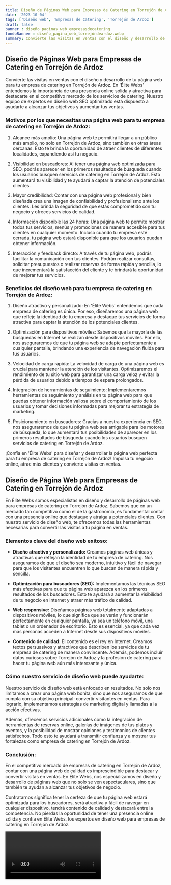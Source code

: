 ```yaml
---
title: Diseño de Páginas Web para Empresas de Catering en Torrejón de Ardoz
date: '2023-10-04'
tags: ['Diseño web', 'Empresas de Catering', 'Torrejón de Ardoz']
draft: false
banner : diseño_paginas_web_empresasdecatering
fondoBanner : diseño_pagina_web_torrejóndeardoz.webp
summary: Convierte las visitas en ventas con el diseño y desarrollo de tu página web para tu empresa de catering en Torrejón de Ardoz. En 'Élite Webs' entendemos la importancia de una presencia online sólida y atractiva para destacarte en el competitivo mercado de los servicios de catering. Nuestro equipo de expertos en diseño web SEO optimizado está dispuesto a ayudarte a alcanzar tus objetivos y aumentar tus ventas.
---
```


## Diseño de Páginas Web para Empresas de Catering en Torrejón de Ardoz

Convierte las visitas en ventas con el diseño y desarrollo de tu página web para tu empresa de catering en Torrejón de Ardoz. En 'Élite Webs' entendemos la importancia de una presencia online sólida y atractiva para destacarte en el competitivo mercado de los servicios de catering. Nuestro equipo de expertos en diseño web SEO optimizado está dispuesto a ayudarte a alcanzar tus objetivos y aumentar tus ventas.

### Motivos por los que necesitas una página web para tu empresa de catering en Torrejón de Ardoz:

1. Alcance más amplio: Una página web te permitirá llegar a un público más amplio, no solo en Torrejón de Ardoz, sino también en otras áreas cercanas. Esto te brinda la oportunidad de atraer clientes de diferentes localidades, expandiendo así tu negocio.

2. Visibilidad en buscadores: Al tener una página web optimizada para SEO, podrás aparecer en los primeros resultados de búsqueda cuando los usuarios busquen servicios de catering en Torrejón de Ardoz. Esto aumentará tu visibilidad y te ayudará a captar la atención de potenciales clientes.

3. Mayor credibilidad: Contar con una página web profesional y bien diseñada crea una imagen de confiabilidad y profesionalismo ante los clientes. Les brinda la seguridad de que estás comprometido con tu negocio y ofreces servicios de calidad.

4. Información disponible las 24 horas: Una página web te permite mostrar todos tus servicios, menús y promociones de manera accesible para tus clientes en cualquier momento. Incluso cuando tu empresa esté cerrada, tu página web estará disponible para que los usuarios puedan obtener información.

5. Interacción y feedback directo: A través de tu página web, podrás facilitar la comunicación con tus clientes. Podrán realizar consultas, solicitar presupuestos o realizar reservas de forma rápida y sencilla, lo que incrementará la satisfacción del cliente y te brindará la oportunidad de mejorar tus servicios.

### Beneficios del diseño web para tu empresa de catering en Torrejón de Ardoz:

1. Diseño atractivo y personalizado: En 'Élite Webs' entendemos que cada empresa de catering es única. Por eso, diseñaremos una página web que refleje la identidad de tu empresa y destaque tus servicios de forma atractiva para captar la atención de los potenciales clientes.

2. Optimización para dispositivos móviles: Sabemos que la mayoría de las búsquedas en Internet se realizan desde dispositivos móviles. Por ello, nos aseguraremos de que tu página web se adapte perfectamente a cualquier pantalla, brindando una experiencia de navegación fluida para tus usuarios.

3. Velocidad de carga rápida: La velocidad de carga de una página web es crucial para mantener la atención de los visitantes. Optimizaremos el rendimiento de tu sitio web para garantizar una carga veloz y evitar la pérdida de usuarios debido a tiempos de espera prolongados.

4. Integración de herramientas de seguimiento: Implementaremos herramientas de seguimiento y análisis en tu página web para que puedas obtener información valiosa sobre el comportamiento de los usuarios y tomar decisiones informadas para mejorar tu estrategia de marketing.

5. Posicionamiento en buscadores: Gracias a nuestra experiencia en SEO, nos aseguraremos de que tu página web sea amigable para los motores de búsqueda, lo que aumentará tus posibilidades de aparecer en los primeros resultados de búsqueda cuando los usuarios busquen servicios de catering en Torrejón de Ardoz.

¡Confía en 'Élite Webs' para diseñar y desarrollar la página web perfecta para tu empresa de catering en Torrejón de Ardoz! Impulsa tu negocio online, atrae más clientes y convierte visitas en ventas.

<GifSeo />

<Cta />

## Diseño de Página Web para Empresas de Catering en Torrejón de Ardoz

En Élite Webs somos especialistas en diseño y desarrollo de páginas web para empresas de catering en Torrejón de Ardoz. Sabemos que en un mercado tan competitivo como el de la gastronomía, es fundamental contar con una presencia online que destaque y atraiga a potenciales clientes. Con nuestro servicio de diseño web, te ofrecemos todas las herramientas necesarias para convertir las visitas a tu página en ventas.

### Elementos clave del diseño web exitoso:

- **Diseño atractivo y personalizado:** Creamos páginas web únicas y atractivas que reflejan la identidad de tu empresa de catering. Nos aseguramos de que el diseño sea moderno, intuitivo y fácil de navegar para que los visitantes encuentren lo que buscan de manera rápida y sencilla.

- **Optimización para buscadores (SEO):** Implementamos las técnicas SEO más efectivas para que tu página web aparezca en los primeros resultados de los buscadores. Esto te ayudará a aumentar la visibilidad de tu negocio en Internet y atraer más tráfico de calidad.

- **Web responsive:** Diseñamos páginas web totalmente adaptadas a dispositivos móviles, lo que significa que se verán y funcionarán perfectamente en cualquier pantalla, ya sea un teléfono móvil, una tablet o un ordenador de escritorio. Esto es esencial, ya que cada vez más personas acceden a Internet desde sus dispositivos móviles.

- **Contenido de calidad:** El contenido es el rey en Internet. Creamos textos persuasivos y atractivos que describen los servicios de tu empresa de catering de manera convincente. Además, podemos incluir datos curiosos sobre Torrejón de Ardoz y la profesión de catering para hacer tu página web aún más interesante y única.

### Cómo nuestro servicio de diseño web puede ayudarte:

Nuestro servicio de diseño web está enfocado en resultados. No solo nos limitamos a crear una página web bonita, sino que nos aseguramos de que cumpla con su objetivo principal: convertir visitantes en ventas. Para lograrlo, implementamos estrategias de marketing digital y llamadas a la acción efectivas.

Además, ofrecemos servicios adicionales como la integración de herramientas de reservas online, galerías de imágenes de tus platos y eventos, y la posibilidad de mostrar opiniones y testimonios de clientes satisfechos. Todo esto te ayudará a transmitir confianza y a mostrar tus fortalezas como empresa de catering en Torrejón de Ardoz.

### Conclusión:

En el competitivo mercado de empresas de catering en Torrejón de Ardoz, contar con una página web de calidad es imprescindible para destacar y convertir visitas en ventas. En Élite Webs, nos especializamos en diseño y desarrollo de páginas web que no solo se ven espectaculares, sino que también te ayudan a alcanzar tus objetivos de negocio.

Contratarnos significa tener la certeza de que tu página web estará optimizada para los buscadores, será atractiva y fácil de navegar en cualquier dispositivo, tendrá contenido de calidad y destacará entre la competencia. No pierdas la oportunidad de tener una presencia online sólida y confía en Élite Webs, los expertos en diseño web para empresas de catering en Torrejón de Ardoz.

<Video />

<CtaBot job='Empresas de Catering' city='Torrejón de Ardoz'/>

<Gmaps query='Torrejón de Ardoz+españa+maps' />